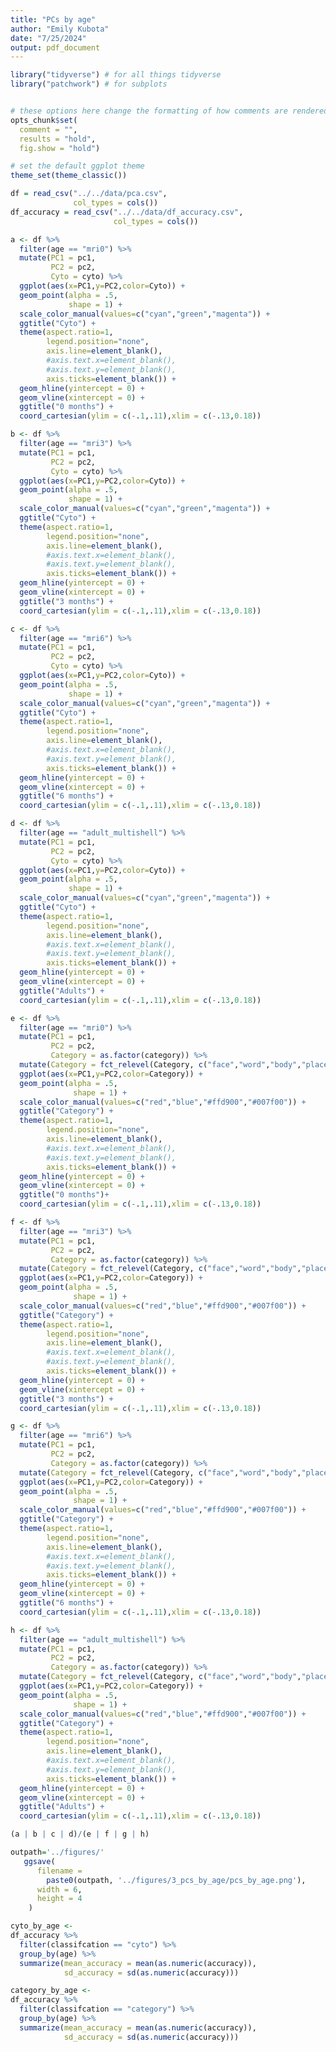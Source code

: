 ```yaml
---
title: "PCs by age"
author: "Emily Kubota"
date: "7/25/2024"
output: pdf_document
---
```


```r
library("tidyverse") # for all things tidyverse
library("patchwork") # for subplots


# these options here change the formatting of how comments are rendered
opts_chunk$set(
  comment = "",
  results = "hold",
  fig.show = "hold")

# set the default ggplot theme 
theme_set(theme_classic())


```

```r

df = read_csv("../../data/pca.csv",
              col_types = cols())
df_accuracy = read_csv("../../data/df_accuracy.csv",
                       col_types = cols())

```



```r
a <- df %>% 
  filter(age == "mri0") %>% 
  mutate(PC1 = pc1,
         PC2 = pc2,
         Cyto = cyto) %>% 
  ggplot(aes(x=PC1,y=PC2,color=Cyto)) +
  geom_point(alpha = .5,
             shape = 1) +
  scale_color_manual(values=c("cyan","green","magenta")) +
  ggtitle("Cyto") +
  theme(aspect.ratio=1,
        legend.position="none",
        axis.line=element_blank(),
        #axis.text.x=element_blank(),
        #axis.text.y=element_blank(),
        axis.ticks=element_blank()) +
  geom_hline(yintercept = 0) + 
  geom_vline(xintercept = 0) +
  ggtitle("0 months") +
  coord_cartesian(ylim = c(-.1,.11),xlim = c(-.13,0.18))

```

```r
b <- df %>% 
  filter(age == "mri3") %>% 
  mutate(PC1 = pc1,
         PC2 = pc2,
         Cyto = cyto) %>% 
  ggplot(aes(x=PC1,y=PC2,color=Cyto)) +
  geom_point(alpha = .5,
             shape = 1) +
  scale_color_manual(values=c("cyan","green","magenta")) +
  ggtitle("Cyto") +
  theme(aspect.ratio=1,
        legend.position="none",
        axis.line=element_blank(),
        #axis.text.x=element_blank(),
        #axis.text.y=element_blank(),
        axis.ticks=element_blank()) +
  geom_hline(yintercept = 0) + 
  geom_vline(xintercept = 0) +
  ggtitle("3 months") +
  coord_cartesian(ylim = c(-.1,.11),xlim = c(-.13,0.18))

```

```r
c <- df %>% 
  filter(age == "mri6") %>% 
  mutate(PC1 = pc1,
         PC2 = pc2,
         Cyto = cyto) %>% 
  ggplot(aes(x=PC1,y=PC2,color=Cyto)) +
  geom_point(alpha = .5,
             shape = 1) +
  scale_color_manual(values=c("cyan","green","magenta")) +
  ggtitle("Cyto") +
  theme(aspect.ratio=1,
        legend.position="none",
        axis.line=element_blank(),
        #axis.text.x=element_blank(),
        #axis.text.y=element_blank(),
        axis.ticks=element_blank()) +
  geom_hline(yintercept = 0) + 
  geom_vline(xintercept = 0) +
  ggtitle("6 months") +
  coord_cartesian(ylim = c(-.1,.11),xlim = c(-.13,0.18))

```

```r
d <- df %>% 
  filter(age == "adult_multishell") %>% 
  mutate(PC1 = pc1,
         PC2 = pc2,
         Cyto = cyto) %>% 
  ggplot(aes(x=PC1,y=PC2,color=Cyto)) +
  geom_point(alpha = .5,
             shape = 1) +
  scale_color_manual(values=c("cyan","green","magenta")) +
  ggtitle("Cyto") +
  theme(aspect.ratio=1,
        legend.position="none",
        axis.line=element_blank(),
        #axis.text.x=element_blank(),
        #axis.text.y=element_blank(),
        axis.ticks=element_blank()) +
  geom_hline(yintercept = 0) + 
  geom_vline(xintercept = 0) +
  ggtitle("Adults") +
  coord_cartesian(ylim = c(-.1,.11),xlim = c(-.13,0.18))

```



```r
e <- df %>% 
  filter(age == "mri0") %>% 
  mutate(PC1 = pc1,
         PC2 = pc2,
         Category = as.factor(category)) %>% 
  mutate(Category = fct_relevel(Category, c("face","word","body","place"))) %>% 
  ggplot(aes(x=PC1,y=PC2,color=Category)) +
  geom_point(alpha = .5,
              shape = 1) +
  scale_color_manual(values=c("red","blue","#ffd900","#007f00")) +
  ggtitle("Category") +
  theme(aspect.ratio=1,
        legend.position="none",
        axis.line=element_blank(),
        #axis.text.x=element_blank(),
        #axis.text.y=element_blank(),
        axis.ticks=element_blank()) +
  geom_hline(yintercept = 0) + 
  geom_vline(xintercept = 0) +
  ggtitle("0 months")+
  coord_cartesian(ylim = c(-.1,.11),xlim = c(-.13,0.18))

```

```r
f <- df %>% 
  filter(age == "mri3") %>% 
  mutate(PC1 = pc1,
         PC2 = pc2,
         Category = as.factor(category)) %>% 
  mutate(Category = fct_relevel(Category, c("face","word","body","place"))) %>% 
  ggplot(aes(x=PC1,y=PC2,color=Category)) +
  geom_point(alpha = .5,
              shape = 1) +
  scale_color_manual(values=c("red","blue","#ffd900","#007f00")) +
  ggtitle("Category") +
  theme(aspect.ratio=1,
        legend.position="none",
        axis.line=element_blank(),
        #axis.text.x=element_blank(),
        #axis.text.y=element_blank(),
        axis.ticks=element_blank()) +
  geom_hline(yintercept = 0) + 
  geom_vline(xintercept = 0) +
  ggtitle("3 months") +
  coord_cartesian(ylim = c(-.1,.11),xlim = c(-.13,0.18))

```

```r
g <- df %>% 
  filter(age == "mri6") %>% 
  mutate(PC1 = pc1,
         PC2 = pc2,
         Category = as.factor(category)) %>% 
  mutate(Category = fct_relevel(Category, c("face","word","body","place"))) %>% 
  ggplot(aes(x=PC1,y=PC2,color=Category)) +
  geom_point(alpha = .5,
              shape = 1) +
  scale_color_manual(values=c("red","blue","#ffd900","#007f00")) +
  ggtitle("Category") +
  theme(aspect.ratio=1,
        legend.position="none",
        axis.line=element_blank(),
        #axis.text.x=element_blank(),
        #axis.text.y=element_blank(),
        axis.ticks=element_blank()) +
  geom_hline(yintercept = 0) + 
  geom_vline(xintercept = 0) +
  ggtitle("6 months") +
  coord_cartesian(ylim = c(-.1,.11),xlim = c(-.13,0.18))

```

```r
h <- df %>% 
  filter(age == "adult_multishell") %>% 
  mutate(PC1 = pc1,
         PC2 = pc2,
         Category = as.factor(category)) %>% 
  mutate(Category = fct_relevel(Category, c("face","word","body","place"))) %>% 
  ggplot(aes(x=PC1,y=PC2,color=Category)) +
  geom_point(alpha = .5,
              shape = 1) +
  scale_color_manual(values=c("red","blue","#ffd900","#007f00")) +
  ggtitle("Category") +
  theme(aspect.ratio=1,
        legend.position="none",
        axis.line=element_blank(),
        #axis.text.x=element_blank(),
        #axis.text.y=element_blank(),
        axis.ticks=element_blank()) +
  geom_hline(yintercept = 0) + 
  geom_vline(xintercept = 0) +
  ggtitle("Adults") +
  coord_cartesian(ylim = c(-.1,.11),xlim = c(-.13,0.18))

```

```r


(a | b | c | d)/(e | f | g | h)

outpath='../figures/'
   ggsave(
      filename =
        paste0(outpath, '../figures/3_pcs_by_age/pcs_by_age.png'),
      width = 6,
      height = 4
    )

```

```r
cyto_by_age <-
df_accuracy %>% 
  filter(classifcation == "cyto") %>% 
  group_by(age) %>% 
  summarize(mean_accuracy = mean(as.numeric(accuracy)),
            sd_accuracy = sd(as.numeric(accuracy)))

```

```r
category_by_age <-
df_accuracy %>% 
  filter(classifcation == "category") %>% 
  group_by(age) %>% 
  summarize(mean_accuracy = mean(as.numeric(accuracy)),
            sd_accuracy = sd(as.numeric(accuracy)))

```